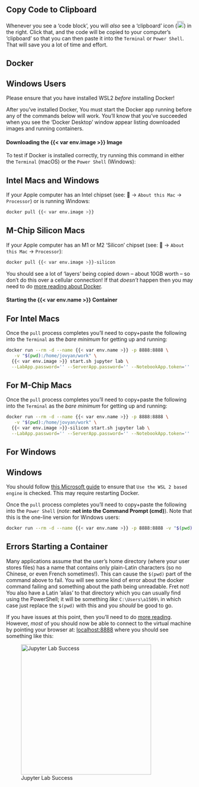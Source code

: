 
::: {.callout-tip}
## Copy Code to Clipboard 

Whenever you see a 'code block', you will _also_ see a 'clipboard' icon (![Copy to Clipboard Icon](../img/copy-to-clipboard.png){height="18px"}) in the right. Click that, and the code will be copied to your computer's 'clipboard' so that you can then paste it into the `Terminal` or `Power Shell`. That will save you a lot of time and effort.

:::

## Docker

::: {.callout-important}
## Windows Users

Please ensure that you have installed WSL2 *before* installing Docker!
:::

After you've installed Docker, You must start the Docker app running before any of the commands below will work. You'll know that you've succeeded when you see the 'Docker Desktop' window appear listing downloaded images and running containers.

#### Downloading the {{< var env.image >}} Image

To test if Docker is installed correctly, try running this command in either the `Terminal` (macOS) or the `Power Shell` (Windows):

::: {.panel-tabset}

## Intel Macs and Windows

If your Apple computer has an Intel chipset (see: &#63743; -> `About this Mac` -> `Processor`) or is running Windows:

```bash
docker pull {{< var env.image >}}
```

## M-Chip Silicon Macs

If your Apple computer has an M1 or M2 'Silicon' chipset (see: &#63743; -> `About this Mac` -> `Processor`): 

```bash
docker pull {{< var env.image >}}-silicon
```

:::

You should see a lot of 'layers' being copied down -- about 10GB worth -- so don't do this over a cellular connection! If that *doesn't* happen then you may need to do [more reading about Docker](../docker/index.qmd).

#### Starting the {{< var env.name >}} Container

::: {.panel-tabset}

## For Intel Macs

Once the `pull` process completes you'll need to copy+paste the following into the `Terminal` as the *bare minimum* for getting up and running:

```bash
docker run --rm -d --name {{< var env.name >}} -p 8888:8888 \
   -v "$(pwd):/home/jovyan/work" \
  {{< var env.image >}} start.sh jupyter lab \
  --LabApp.password='' --ServerApp.password='' --NotebookApp.token=''
```

## For M-Chip Macs

Once the `pull` process completes you'll need to copy+paste the following into the `Terminal` as the *bare minimum* for getting up and running:

```bash
docker run --rm -d --name {{< var env.name >}} -p 8888:8888 \
   -v "$(pwd):/home/jovyan/work" \
  {{< var env.image >}}-silicon start.sh jupyter lab \
  --LabApp.password='' --ServerApp.password='' --NotebookApp.token=''
```

## For Windows

::: {.callout-warning}
## Windows 

You should follow [this Microsoft guide](https://learn.microsoft.com/en-us/windows/wsl/tutorials/wsl-containers#install-docker-desktop) to ensure that `Use the WSL 2 based engine` is checked. This may require restarting Docker.
:::

Once the `pull` process completes you'll need to copy+paste the following into the `Power Shell` (*note*: **not into the Command Prompt (cmd)**). Note that this is the one-line version for Windows users:

```bash
docker run --rm -d --name {{< var env.name >}} -p 8888:8888 -v "$(pwd):/home/jovyan/work" {{< var env.image >}} start.sh jupyter lab --LabApp.password='' --ServerApp.password='' --NotebookApp.token=''
```

::: {.callout-danger}
## Errors Starting a Container

Many applications assume that the user's home directory (where your user stores files) has a name that contains only plain-Latin characters (so no Chinese, or even French sometimes!). This can cause the `$(pwd)` part of the command above to fail. You will see some kind of error about the docker command failing and something about the path being unreadable. Fret not! You also have a Latin 'alias' to that directory which you can usually find using the PowerShell; it will be something *like* `C:\Users\a1509\` in which case just replace the `$(pwd)` with this and you *should* be good to go.

:::

:::

If you have issues at this point, then you'll need to do [more reading](../docker/index.qmd). However, *most* of you should now be able to connect to the virtual machine by pointing your browser at: [localhost:8888](http://localhost:8888/lab/) where you should see something like this:

![Jupyter Lab Success](../img/Jupyter_Lab.png){height="350px"}

